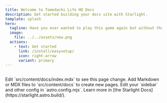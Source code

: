 ```yaml
---
title: Welcome to Tomodachi Life HD Docs
description: Get started building your docs site with Starlight.
template: splash
hero:
  tagline: Have you ever wanted to play this game again but without those ugly ass crispy textures ? Wells fear no more !
  image:
    file: ../../assets/new.png
  actions:
    - text: Get started
      link: /install/easysetup/
      icon: right-arrow
      variant: primary
---
```



## 

<CardGrid stagger>
	<Card title="Update content" icon="pencil">
		Edit `src/content/docs/index.mdx` to see this page change.
	</Card>
	<Card title="Add new content" icon="add-document">
		Add Markdown or MDX files to `src/content/docs` to create new pages.
	</Card>
	<Card title="Configure your site" icon="setting">
		Edit your `sidebar` and other config in `astro.config.mjs`.
	</Card>
	<Card title="Read the docs" icon="open-book">
		Learn more in [the Starlight Docs](https://starlight.astro.build/).
	</Card>
</CardGrid>
